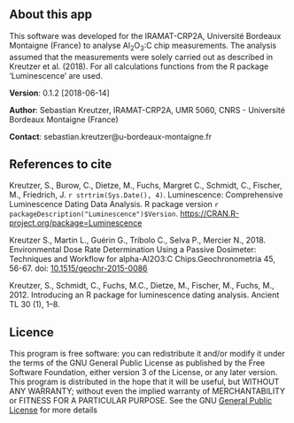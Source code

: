 ## About this app

This software was developed for the IRAMAT-CRP2A, Université Bordeaux Montaigne (France)
to analyse Al<sub>2</sub>O<sub>3</sub>:C chip measurements. The analysis assumed that the measurements
were solely carried out as described in Kreutzer et al. (2018). For all calculations functions from the R package 'Luminescence' are used. 

**Version**: 0.1.2 [2018-06-14]

**Author**: Sebastian Kreutzer, IRAMAT-CRP2A, UMR 5060, CNRS - Université Bordeaux Montaigne (France)

**Contact**: sebastian.kreutzer@u-bordeaux-montaigne.fr
  
## References to cite

Kreutzer, S., Burow, C., Dietze, M., Fuchs, Margret C., Schmidt, C., Fischer, M., Friedrich, J. ```r strtrim(Sys.Date(), 4)```. Luminescence: Comprehensive Luminescence Dating Data Analysis. R package version ```r packageDescription("Luminescence")$Version```. [https://CRAN.R-project.org/package=Luminescence](https://CRAN.R-project.org/package=Luminescence)

Kreutzer S., Martin L., Guérin G., Tribolo C., Selva P., Mercier N., 2018.
Environmental Dose Rate Determination Using a Passive Dosimeter: Techniques and Workflow for alpha-Al2O3:C Chips.Geochronometria 45, 56-67. doi: [10.1515/geochr-2015-0086](http://dx.doi.org/10.1515/geochr-2015-0086)

Kreutzer, S., Schmidt, C., Fuchs, M.C., Dietze, M., Fischer, M., Fuchs, M., 2012. 
Introducing an R package for luminescence dating analysis. Ancient TL 30 (1), 1–8.

## Licence

This program is free software: you can redistribute it and/or modify it 
under the terms of the GNU General Public License as published by the
Free Software Foundation, either version 3 of the License, or any later version.
This program is distributed in the hope that it will be useful, but WITHOUT ANY WARRANTY;
without even the implied warranty of MERCHANTABILITY or FITNESS FOR A PARTICULAR PURPOSE.
See the GNU [General Public License](https://www.gnu.org/licenses/gpl-3.0.en.html) for more details
